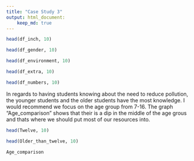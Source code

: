 ```yaml
---
title: "Case Study 3"
output: html_document: 
    keep_md: true
---
```

```r
head(df_inch, 10)

head(df_gender, 10)

head(df_environment, 10)

head(df_extra, 10)

head(df_numbers, 10)
```


In regards to having students knowing about the need to reduce pollution, the younger students and the older students have the most knowledge. I would recommend we focus on the age group from 7-16. The graph "Age_comparison" shows that their is a dip in the middle of the age grous and thats where we should put most of our resources into.

```r
head(Twelve, 10)

head(Older_than_twelve, 10)

Age_comparison
```

